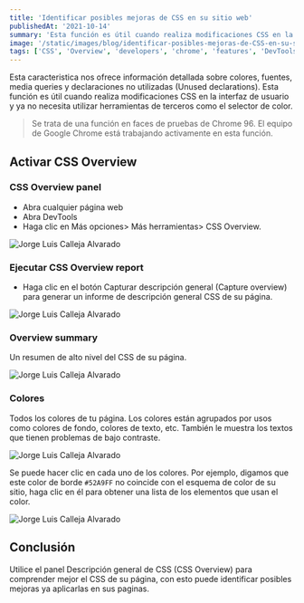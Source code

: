 ```yaml
---
title: 'Identificar posibles mejoras de CSS en su sitio web'
publishedAt: '2021-10-14'
summary: 'Esta función es útil cuando realiza modificaciones CSS en la interfaz de usuario y ya no necesita utilizar herramientas de terceros como el selector de color.'
image: '/static/images/blog/identificar-posibles-mejoras-de-CSS-en-su-sitio-web/preview.webp'
tags: ['CSS', 'Overview', 'developers', 'chrome', 'features', 'DevTools']
---
```


Esta caracteristica nos ofrece información detallada sobre colores, fuentes, media queries y declaraciones no utilizadas (Unused declarations).
Esta función es útil cuando realiza modificaciones CSS en la interfaz de usuario y ya no necesita utilizar herramientas de terceros como el selector de color.

> Se trata de una función en faces de pruebas de Chrome 96. El equipo de Google Chrome está trabajando activamente en esta función.

## Activar CSS Overview

### CSS Overview panel

- Abra cualquier página web
- Abra DevTools
- Haga clic en Más opciones> Más herramientas> CSS Overview.

<Image
  alt="Jorge Luis Calleja Alvarado"
  src="/static/images/blog/identificar-posibles-mejoras-de-CSS-en-su-sitio-web/step-2.png"
  width={200}
  height={130}
  layout="responsive"
  quality="100"
  priority
/>

### Ejecutar CSS Overview report

- Haga clic en el botón Capturar descripción general (Capture overview) para generar un informe de descripción general CSS de su página.

<Image
  alt="Jorge Luis Calleja Alvarado"
  src="/static/images/blog/identificar-posibles-mejoras-de-CSS-en-su-sitio-web/step-3.png"
  width={200}
  height={130}
  layout="responsive"
  quality="100"
  priority
/>

### Overview summary

Un resumen de alto nivel del CSS de su página.

<Image
  alt="Jorge Luis Calleja Alvarado"
  src="/static/images/blog/identificar-posibles-mejoras-de-CSS-en-su-sitio-web/step-4.png"
  width={200}
  height={130}
  layout="responsive"
  quality="100"
  priority
/>

### Colores

Todos los colores de tu página. Los colores están agrupados por usos como colores de fondo, colores de texto, etc. También le muestra los textos que tienen problemas de bajo contraste.

<Image
  alt="Jorge Luis Calleja Alvarado"
  src="/static/images/blog/identificar-posibles-mejoras-de-CSS-en-su-sitio-web/step-5.png"
  width={200}
  height={130}
  layout="responsive"
  quality="100"
  priority
/>

Se puede hacer clic en cada uno de los colores. Por ejemplo, digamos que este color de borde `#52A9FF` no coincide con el esquema de color de su sitio, haga clic en él para obtener una lista de los elementos que usan el color.

<Image
  alt="Jorge Luis Calleja Alvarado"
  src="/static/images/blog/identificar-posibles-mejoras-de-CSS-en-su-sitio-web/step-6.png"
  width={200}
  height={130}
  layout="responsive"
  quality="100"
  priority
/>

## Conclusión

Utilice el panel Descripción general de CSS (CSS Overview) para comprender mejor el CSS de su página, con esto puede identificar posibles mejoras ya aplicarlas en sus paginas.
